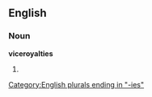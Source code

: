 ==English==

===Noun===
'''viceroyalties'''

# {{plural of|[[viceroyalty]]}}

[[Category:English plurals ending in "-ies"]]